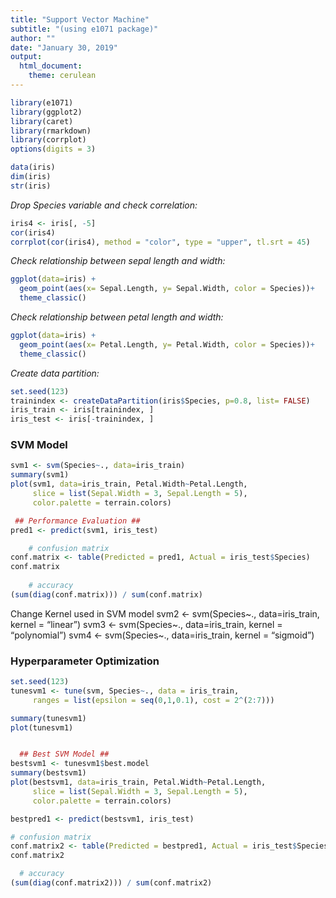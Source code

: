 ---
title: "Support Vector Machine"
subtitle: "(using e1071 package)"
author: ""
date: "January 30, 2019"
output: 
  html_document: 
    theme: cerulean
---


```{r loadpackages, include = FALSE}
library(e1071)
library(ggplot2)
library(caret)
library(rmarkdown)
library(corrplot)
options(digits = 3)
```

```{r readdata}
data(iris)
dim(iris)
str(iris)
```

_Drop Species variable  and check correlation:_
```{r correlationplot}
iris4 <- iris[, -5]
cor(iris4)
corrplot(cor(iris4), method = "color", type = "upper", tl.srt = 45)
```


_Check relationship between sepal length and width:_
```{r lengthwidthplot1}
ggplot(data=iris) +
  geom_point(aes(x= Sepal.Length, y= Sepal.Width, color = Species))+
  theme_classic()
```

_Check relationship between petal length and width:_
```{r lengthwidthplot2}
ggplot(data=iris) +
  geom_point(aes(x= Petal.Length, y= Petal.Width, color = Species))+
  theme_classic()
```


_Create data partition:_
```{r datapartition}
set.seed(123)
trainindex <- createDataPartition(iris$Species, p=0.8, list= FALSE)
iris_train <- iris[trainindex, ]
iris_test <- iris[-trainindex, ]
```


### SVM Model  
```{r modeling}
svm1 <- svm(Species~., data=iris_train)
summary(svm1)
plot(svm1, data=iris_train, Petal.Width~Petal.Length,
     slice = list(Sepal.Width = 3, Sepal.Length = 5),
     color.palette = terrain.colors)

 ## Performance Evaluation ##
pred1 <- predict(svm1, iris_test)

    # confusion matrix
conf.matrix <- table(Predicted = pred1, Actual = iris_test$Species)
conf.matrix
  
    # accuracy
(sum(diag(conf.matrix))) / sum(conf.matrix)
```


Change Kernel used in  SVM model 
svm2 <- svm(Species~., data=iris_train, kernel = "linear")
svm3 <- svm(Species~., data=iris_train, kernel = "polynomial")
svm4 <- svm(Species~., data=iris_train, kernel = "sigmoid")


### Hyperparameter Optimization 
```{r hyperparametertuning}
  

set.seed(123)
tunesvm1 <- tune(svm, Species~., data = iris_train,
     ranges = list(epsilon = seq(0,1,0.1), cost = 2^(2:7)))

summary(tunesvm1)
plot(tunesvm1)


  ## Best SVM Model ##
bestsvm1 <- tunesvm1$best.model
summary(bestsvm1)
plot(bestsvm1, data=iris_train, Petal.Width~Petal.Length,
     slice = list(Sepal.Width = 3, Sepal.Length = 5),
     color.palette = terrain.colors)

bestpred1 <- predict(bestsvm1, iris_test)

# confusion matrix
conf.matrix2 <- table(Predicted = bestpred1, Actual = iris_test$Species)
conf.matrix2

  # accuracy
(sum(diag(conf.matrix2))) / sum(conf.matrix2)

```

